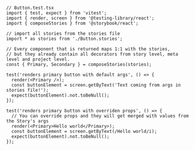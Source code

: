 ```tsx
// Button.test.tsx
import { test, expect } from 'vitest';
import { render, screen } from '@testing-library/react';
import { composeStories } from '@storybook/react';

// import all stories from the stories file
import * as stories from './Button.stories';

// Every component that is returned maps 1:1 with the stories,
// but they already contain all decorators from story level, meta level and project level.
const { Primary, Secondary } = composeStories(stories);

test('renders primary button with default args', () => {
  render(<Primary />);
  const buttonElement = screen.getByText('Text coming from args in stories file!');
  expect(buttonElement).not.toBeNull();
});

test('renders primary button with overriden props', () => {
  // You can override props and they will get merged with values from the Story's args
  render(<Primary>Hello world</Primary>);
  const buttonElement = screen.getByText(/Hello world/i);
  expect(buttonElement).not.toBeNull();
});
```
